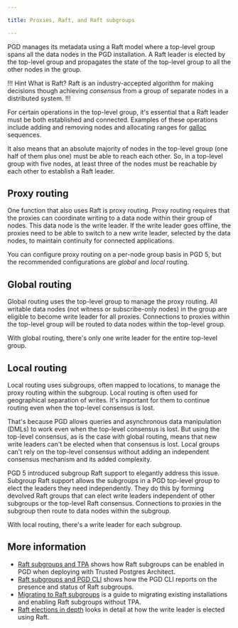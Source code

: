 ```yaml
---

title: Proxies, Raft, and Raft subgroups

---
```


PGD manages its metadata using a  Raft model where a top-level group spans all the data nodes in the PGD installation. A Raft leader is elected by the top-level group and propagates the state of the top-level group to all the other nodes in the group. 

!!! Hint What is Raft?
Raft is an industry-accepted algorithm for making decisions though achieving *consensus* from a group of separate nodes in a distributed system. 
!!!

For certain operations in the top-level group, it's essential that a Raft leader must be both established and connected. Examples of these operations include adding and removing nodes and allocating ranges for [galloc](../../sequences/#pgd-global-sequences) sequences.

It also means that an absolute majority of nodes in the top-level group (one half of them plus one) must be able to reach each other. So, in a top-level group with five nodes, at least three of the nodes must be reachable by each other to establish a Raft leader.

## Proxy routing

One function that also uses Raft is proxy routing. Proxy routing requires that the proxies can coordinate writing to a data node within their group of nodes. This data node is the write leader. If the write leader goes offline, the proxies need to be able to switch to a new write leader, selected by the data nodes, to maintain continuity for connected applications.

You can configure proxy routing on a per-node group basis in PGD 5, but the recommended configurations are *global* and *local* routing.

## Global routing

Global routing uses the top-level group to manage the proxy routing. All writable data nodes (not witness or subscribe-only nodes) in the group are eligible to become write leader for all proxies. Connections to proxies within the top-level group will be routed to data nodes within the top-level group. 

With global routing, there's only one write leader for the entire top-level group.

## Local routing

Local routing uses subgroups, often mapped to locations, to manage the proxy routing within the subgroup. Local routing is often used for geographical separation of writes. It's important for them to continue routing even when the top-level consensus is lost. 

That's because PGD allows queries and asynchronous data manipulation (DMLs) to work even when the top-level consensus is lost. But using the top-level consensus, as is the case with global routing, means that new write leaders can't be elected when that consensus is lost. Local groups can't rely on the top-level consensus without adding an independent consensus mechanism and its added complexity.

PGD 5 introduced subgroup Raft support to elegantly address this issue. Subgroup Raft support allows the subgroups in a PGD top-level group to elect the leaders they need independently. They do this by forming devolved Raft groups that can elect write leaders independent of other subgroups or the top-level Raft consensus. Connections to proxies in the subgroup then route to data nodes within the subgroup. 

With local routing, there's a write leader for each subgroup.


## More information

* [Raft subgroups and TPA](01_raft_subgroups_and_tpa) shows how Raft subgroups can be enabled in PGD when deploying with Trusted Postgres Architect.
* [Raft subgroups and PGD CLI](02_raft_subgroups_and_pgd_cli) shows how the PGD CLI reports on the presence and status of Raft subgroups.
* [Migrating to Raft subgroups](03_migrating_to_raft_subgroups) is a guide to migrating existing installations and enabling Raft subgroups without TPA.
* [Raft elections in depth](04_raft_elections_in_depth) looks in detail at how the write leader is elected using Raft.